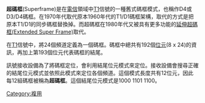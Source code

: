 '''超碼框'''(Superframe)是在[[電信|電信]]領域中[[T1|T1]]信號的一種舊式碼框模式，也稱作D4或D3/D4碼框。在1970年代取代原本1960年代的T1/D1碼框架構，取代的方式是把原本T1/D1的同步碼框替換掉。而超碼框在1980年代又被具有更多功能的[[延伸超碼框|延伸超碼框(Extended Super Frame)]]取代。

在[[T1|T1]]信號中，將24個頻道定義為一個碼框。碼框中總共有192個[[位元|位元]](8 x 24)的資訊，再加上第193個位元代表碼框的結尾。

訊號接收設備為了將碼框定位，會利用結尾位元模式來定位。接收設備會搜尋正確的結尾位元模式並依照此模式來定位各個頻道。這個模式長度共有12位元，因此每12組碼框被稱為'''超碼框'''。這個結尾位元模式是1000 1101 1100。

[[Category:複用|Category:複用]]